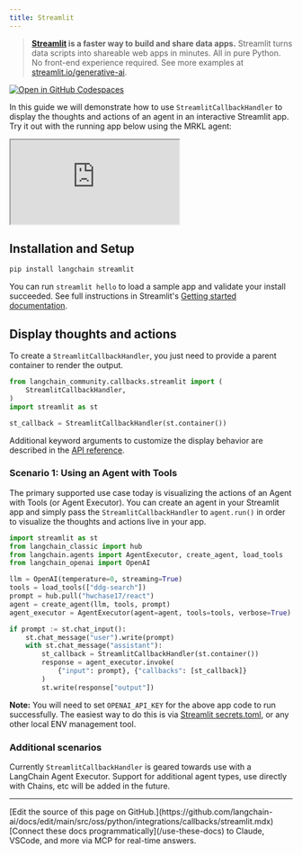 ```yaml
---
title: Streamlit
---
```


> **[Streamlit](https://streamlit.io/) is a faster way to build and share data apps.**
> Streamlit turns data scripts into shareable web apps in minutes. All in pure Python. No front-end experience required.
> See more examples at [streamlit.io/generative-ai](https://streamlit.io/generative-ai).

[![Open in GitHub Codespaces](https://github.com/codespaces/badge.svg)](https://codespaces.new/langchain-ai/streamlit-agent?quickstart=1)

In this guide we will demonstrate how to use `StreamlitCallbackHandler` to display the thoughts and actions of an agent in an
interactive Streamlit app. Try it out with the running app below using the MRKL agent:

<iframe loading="lazy" src="https://langchain-mrkl.streamlit.app/?embed=true&embed_options=light_theme"
        style={{ width: 100 + '%', border: 'none', marginBottom: 1 + 'rem', height: 600 }}
        allow="camera;clipboard-read;clipboard-write;"
></iframe>

## Installation and Setup

```bash
pip install langchain streamlit
```

You can run `streamlit hello` to load a sample app and validate your install succeeded. See full instructions in Streamlit's
[Getting started documentation](https://docs.streamlit.io/library/get-started).

## Display thoughts and actions

To create a `StreamlitCallbackHandler`, you just need to provide a parent container to render the output.

```python
from langchain_community.callbacks.streamlit import (
    StreamlitCallbackHandler,
)
import streamlit as st

st_callback = StreamlitCallbackHandler(st.container())
```

Additional keyword arguments to customize the display behavior are described in the
[API reference](https://python.langchain.com/api_reference/langchain/callbacks/langchain.callbacks.streamlit.streamlit_callback_handler.StreamlitCallbackHandler.html).

### Scenario 1: Using an Agent with Tools

The primary supported use case today is visualizing the actions of an Agent with Tools (or Agent Executor). You can create an
agent in your Streamlit app and simply pass the `StreamlitCallbackHandler` to `agent.run()` in order to visualize the
thoughts and actions live in your app.

```python
import streamlit as st
from langchain_classic import hub
from langchain.agents import AgentExecutor, create_agent, load_tools
from langchain_openai import OpenAI

llm = OpenAI(temperature=0, streaming=True)
tools = load_tools(["ddg-search"])
prompt = hub.pull("hwchase17/react")
agent = create_agent(llm, tools, prompt)
agent_executor = AgentExecutor(agent=agent, tools=tools, verbose=True)

if prompt := st.chat_input():
    st.chat_message("user").write(prompt)
    with st.chat_message("assistant"):
        st_callback = StreamlitCallbackHandler(st.container())
        response = agent_executor.invoke(
            {"input": prompt}, {"callbacks": [st_callback]}
        )
        st.write(response["output"])
```

**Note:** You will need to set `OPENAI_API_KEY` for the above app code to run successfully.
The easiest way to do this is via [Streamlit secrets.toml](https://docs.streamlit.io/library/advanced-features/secrets-management),
or any other local ENV management tool.

### Additional scenarios

Currently `StreamlitCallbackHandler` is geared towards use with a LangChain Agent Executor. Support for additional agent types,
use directly with Chains, etc will be added in the future.

---

<Callout icon="pen-to-square" iconType="regular">
    [Edit the source of this page on GitHub.](https://github.com/langchain-ai/docs/edit/main/src/oss/python/integrations/callbacks/streamlit.mdx)
</Callout>
<Tip icon="terminal" iconType="regular">
    [Connect these docs programmatically](/use-these-docs) to Claude, VSCode, and more via MCP for    real-time answers.
</Tip>
